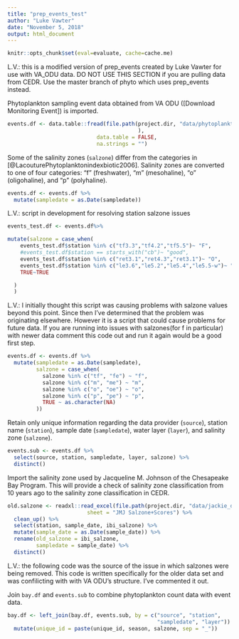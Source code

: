 ```yaml
---
title: "prep_events_test"
author: "Luke Vawter"
date: "November 5, 2018"
output: html_document
---
```


```r
knitr::opts_chunk$set(eval=evaluate, cache=cache.me)
```


L.V.: this is a modified version of prep_events created by Luke Vawter for use with VA_ODU data. DO NOT USE THIS SECTION if you are pulling data from CEDR.  Use the master branch of phyto which uses prep_events instead.

Phytoplankton sampling event data obtained from VA ODU ([Download Monitoring Event]) is imported.
```r
events.df <- data.table::fread(file.path(project.dir, "data/phytoplankton2/VA_ODU_phyto_event.csv"#cedr_phyto_event.csv"
                                         ),
                            data.table = FALSE,
                            na.strings = "")
```

Some of the salinity zones (`salzone`) differ from the categories in [@LacouturePhytoplanktonindexbiotic2006]. Salinity zones are converted to one of four categories: "f" (freshwater), "m" (mesohaline), "o" (oligohaline), and "p" (polyhaline).


```r
events.df <- events.df %>% 
  mutate(sampledate = as.Date(sampledate)) 
```


L.V.: script in development for resolving station salzone issues
```r
events_test.df <- events.df%>%

mutate(salzone = case_when(
    events_test.df$station %in% c("tf3.3","tf4.2","tf5.5")~ "F",
    #events_test.df$station == starts_with("cb")~ "good",
    events_test.df$station %in% c("ret3.1","ret4.3","ret3.1")~ "O",
    events_test.df$station %in% c("le3.6","le5.2","le5.4","le5.5-w")~ "P",
    TRUE~TRUE

  )
  )

```


L.V.: I initially thought this script was causing problems with salzone values beyond this point. Since then I've determined that the problem was originating elsewhere.  However it is a script that could cause problems for future data.  If you are running into issues with salzones(for f in particular) with newer data comment this code out and run it again would be a good first step.
```r
events.df <- events.df %>%
  mutate(sampledate = as.Date(sampledate),
         salzone = case_when(
           salzone %in% c("tf", "fe") ~ "f",
           salzone %in% c("m", "me") ~ "m",
           salzone %in% c("o", "oe") ~ "o",
           salzone %in% c("p", "pe") ~ "p",
           TRUE ~ as.character(NA)
         ))
```


Retain only unique information regarding the data provider (`source`), station name (`station`), sample date (`sampledate`), water layer (`layer`), and salinity zone (`salzone`).
```r
events.sub <- events.df %>% 
  select(source, station, sampledate, layer, salzone) %>% 
  distinct()
```

Import the salinity zone used by Jacqueline M. Johnson of the Chesapeake Bay Program. This will provide a check of salinity zone classification from 10 years ago to the salinity zone classification in CEDR.

```r
old.salzone <- readxl::read_excel(file.path(project.dir, "data/jackie_data/JMJ_PIBI_Salzone_Data.xlsx"),
                         sheet = "JMJ Salzone+Scores") %>% 
  clean_up() %>% 
  select(station, sample_date, ibi_salzone) %>% 
  mutate(sample_date = as.Date(sample_date)) %>% 
  rename(old_salzone = ibi_salzone,
         sampledate = sample_date) %>% 
  distinct()
```

L.V.: the following code was the source of the issue in which salzones were being removed.  This code is written specifically for the older data set and was confilicting with with VA ODU's structure.
I've commented it out.

<!-- Append the salinity zone defined by Jacqueline M. Johnson (`old_salzone`) to `wq.df`. -->
<!-- ```{r} -->
<!-- events.sub <- inner_join(events.sub, old.salzone, by = c("station", "sampledate")) -->
<!-- ``` -->

<!-- Identify rows where the salinity zone specified by CEDR (`salzone`) differs from the salinity zone specified by Jacqueline M. Johnson (`old_salzone`). -->
<!-- ```{r} -->
<!-- events.sub <- events.sub %>%  -->
<!--   mutate(salzone_disagree = if_else(salzone != old_salzone, TRUE, FALSE)) -->
<!-- ``` -->

<!-- Summarize and plot the differences in specified salinity zones. -->
<!-- ```{r} -->
<!-- salzone.diff <- events.sub %>%  -->
<!--   select(station, sampledate, source, salzone, old_salzone, salzone_disagree) %>%  -->
<!--   unite(sal_group, salzone, old_salzone) %>%  -->
<!--   distinct() %>%  -->
<!--   filter(salzone_disagree == TRUE) %>%  -->
<!--   group_by(sal_group) %>%  -->
<!--   summarize(count = n()) %>%  -->
<!--   ungroup() %>%  -->
<!--   arrange(count) %>%  -->
<!--   mutate(sal_group = factor(sal_group, levels = unique(sal_group))) %>%  -->
<!--   ggplot(aes(sal_group, count, fill = count)) +  -->
<!--   scale_fill_gradient(low = "lightblue", high = "darkblue") + -->
<!--   geom_bar(stat = "identity") + -->
<!--   xlab("Salinity Zone Disagreement") + -->
<!--   ylab("Number of Disagreements") -->
<!-- salzone.diff -->
<!-- ``` -->

<!-- To be consitent with the data used to develop the PIBI, salinity zones specified by Jacqueline M. Johnson (`old_salzone`) were favored when salinity zones differed. To be more explicit, `salzone` is replaced by `old_salzone` when salinity zones differed. -->
<!-- ```{r} -->
<!-- events.sub <- events.sub %>%  -->
<!--   rename(cedr_salzone = salzone) %>%  -->
<!--   mutate(salzone = if_else(salzone_disagree == TRUE, old_salzone, cedr_salzone)) -->
<!-- ``` -->

Join `bay.df` and `events.sub` to combine phytoplankton count data with event data.
```r
bay.df <- left_join(bay.df, events.sub, by = c("source", "station",
                                               "sampledate", "layer")) %>% 
  mutate(unique_id = paste(unique_id, season, salzone, sep = "_"))
```

